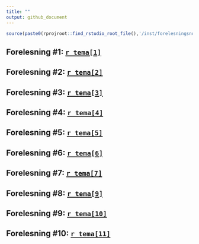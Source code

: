 ```yaml
---
title: ""
output: github_document
---
```


```r
source(paste0(rprojroot::find_rstudio_root_file(),'/inst/forelesningsnotater/timeplan.R'))
```

## Forelesning #1: [`r tema[1]`](https://github.com/joernih/SFB30820Finansteori/blob/main/inst/forelesningsnotater/1_introduksjon_og_overblikk.pdf)
## Forelesning #2: [`r tema[2]`](https://github.com/joernih/SFB30820Finansteori/tree/main/inst/forelesningsnotater/2_relevant_risiko_2_obj.pdf)
## Forelesning #3: [`r tema[3]`](https://github.com/joernih/SFB30820Finansteori/tree/main/inst/forelesningsnotater/3_relevant_risiko_3_N_obj.pdf)
## Forelesning #4: [`r tema[4]`](https://github.com/joernih/SFB30820Finansteori/tree/main/inst/forelesningsnotater/4_Effisiens.pdf)
## Forelesning #5: [`r tema[5]`](https://github.com/joernih/SFB30820Finansteori/blob/main/inst/forelesningsnotater/5_Kapitalverdimodellen.pdf)
## Forelesning #6: [`r tema[6]`](https://github.com/joernih/SFB30820Finansteori/blob/main/inst/forelesningsnotater/6_Langsiktige_finansieringsformer.pdf)
## Forelesning #7: [`r tema[7]`](https://github.com/joernih/SFB30820Finansteori/blob/main/inst/forelesningsnotater/7_Gjeldsgrad_og_risiko.pdf)
## Forelesning #8: [`r tema[9]`](https://github.com/joernih/SFB30820Finansteori/blob/main/inst/forelesningsnotater/8_Gjeldsgrad_og_verdi_i_perfekte_kapitalmarkeder.pdf)
## Forelesning #9: [`r tema[10]`](https://github.com/joernih/SFB30820Finansteori/blob/main/inst/forelesningsnotater/9_Gjeldsgrad_og_verdi_under_imperfeksjoner.pdf)
## Forelesning #10: [`r tema[11]`](https://github.com/joernih/SFB30820Finansteori/blob/main/inst/forelesningsnotater/10_Dividende.pdf)

<!--

## [`r tema[7]`](https://github.com/joernih/SFB30820Finansteori/tree/main/inst/forelesningsnotater/7_Gjeldsgrad_og_risiko.pdf)
## [`r tema[10]`](https://github.com/joernih/SFB30820Finansteori/tree/main/inst/forelesningsnotater/9_Gjeldsgrad_og_verdi_under_imperfeksjoner.pdf)
## [`r tema[11]`](https://github.com/joernih/SFB30820Finansteori/tree/main/inst/forelesningsnotater/11_Dividende.pdf)
## [`r tema[12]`](https://github.com/joernih/SFB30820Finansteori/tree/main/inst/forelesningsnotater/12_Opsjoner.pdf)
## [`r tema[13]`](https://github.com/joernih/SFB30820Finansteori/tree/main/inst/forelesningsnotater/13_Risikostyring.pdf)
-->

